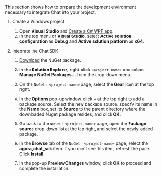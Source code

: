 <PlatformWrapper platform="windows">

This section shows how to prepare the development environment necessary to integrate Chat into your project.

1. Create a Windows project

    1. Open **Visual Studio** and [Create a C# WPF app](https://learn.microsoft.com/en-us/dotnet/desktop/wpf/get-started/create-app-visual-studio?view=netdesktop-7.0#create-a-wpf-app).
    1. In the top menu of **Visual Studio**, select **Active solution configuration** as **Debug** and **Active solution platform** as **x64**.

2. Integrate the Chat SDK

    1. [Download](/sdks) the <Vpd k="SDK" /> NuGet package.

    2. In the **Solution Explorer**, right-click `<project-name>` and select **Manage NuGet Packages...** from the drop-down menu.

    3. On the `NuGet: <project-name>` page, select the **Gear** icon at the top right.

    4. In the **Options** pop-up window, click **+** at the top right to add a package source. Select the new package source, specify its name in the **Name** box, set its **Source** to the parent directory where the downloaded Nuget package resides, and click **OK**.

    5. Go back to the `NuGet: <project-name>` page, open the **Package source** drop-down list at the top right, and select the newly-added package.

    6. In the **Browse** tab of the `NuGet: <project-name>` page, select the **agora_chat_sdk** item. If you don't see this item, refresh the page. Click **Install**.

    7. In the pop-up **Preview Changes** window, click **OK** to proceed and complete the installation.

</PlatformWrapper>